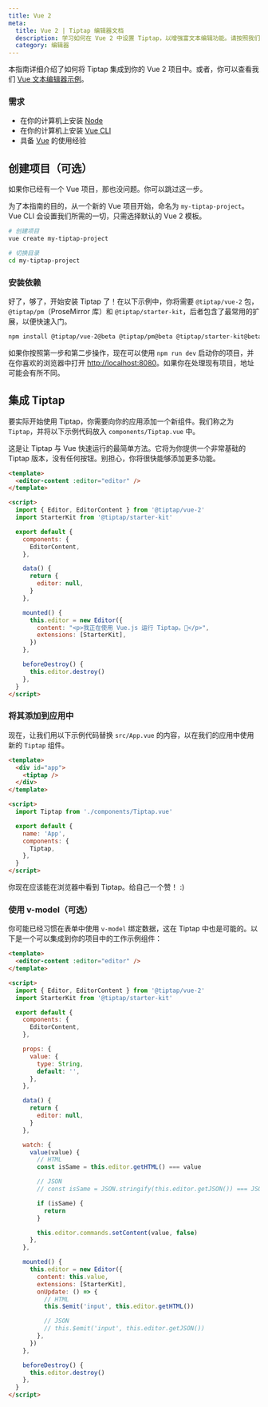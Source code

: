 ```yaml
---
title: Vue 2
meta:
  title: Vue 2 | Tiptap 编辑器文档
  description: 学习如何在 Vue 2 中设置 Tiptap，以增强富文本编辑功能。请按照我们文档中的逐步指南操作！
  category: 编辑器
---
```


本指南详细介绍了如何将 Tiptap 集成到你的 Vue 2 项目中。或者，你可以查看我们 [Vue 文本编辑器示例](/examples/basics/default-text-editor)。

### 需求

- 在你的计算机上安装 [Node](https://nodejs.org/en/download/)
- 在你的计算机上安装 [Vue CLI](https://cli.vuejs.org/)
- 具备 [Vue](https://vuejs.org/v2/guide/#Getting-Started) 的使用经验

## 创建项目（可选）

如果你已经有一个 Vue 项目，那也没问题。你可以跳过这一步。

为了本指南的目的，从一个新的 Vue 项目开始，命名为 `my-tiptap-project`。Vue CLI 会设置我们所需的一切，只需选择默认的 Vue 2 模板。

```bash
# 创建项目
vue create my-tiptap-project

# 切换目录
cd my-tiptap-project
```

### 安装依赖

好了，够了，开始安装 Tiptap 了！在以下示例中，你将需要 `@tiptap/vue-2` 包，`@tiptap/pm`（ProseMirror 库）和 `@tiptap/starter-kit`，后者包含了最常用的扩展，以便快速入门。

```bash
npm install @tiptap/vue-2@beta @tiptap/pm@beta @tiptap/starter-kit@beta
```

如果你按照第一步和第二步操作，现在可以使用 `npm run dev` 启动你的项目，并在你喜欢的浏览器中打开 [http://localhost:8080](http://localhost:8080)。如果你在处理现有项目，地址可能会有所不同。

## 集成 Tiptap

要实际开始使用 Tiptap，你需要向你的应用添加一个新组件。我们称之为 `Tiptap`，并将以下示例代码放入 `components/Tiptap.vue` 中。

这是让 Tiptap 与 Vue 快速运行的最简单方法。它将为你提供一个非常基础的 Tiptap 版本，没有任何按钮。别担心，你将很快能够添加更多功能。

```html
<template>
  <editor-content :editor="editor" />
</template>

<script>
  import { Editor, EditorContent } from '@tiptap/vue-2'
  import StarterKit from '@tiptap/starter-kit'

  export default {
    components: {
      EditorContent,
    },

    data() {
      return {
        editor: null,
      }
    },

    mounted() {
      this.editor = new Editor({
        content: "<p>我正在使用 Vue.js 运行 Tiptap。🎉</p>",
        extensions: [StarterKit],
      })
    },

    beforeDestroy() {
      this.editor.destroy()
    },
  }
</script>
```

### 将其添加到应用中

现在，让我们用以下示例代码替换 `src/App.vue` 的内容，以在我们的应用中使用新的 `Tiptap` 组件。

```html
<template>
  <div id="app">
    <tiptap />
  </div>
</template>

<script>
  import Tiptap from './components/Tiptap.vue'

  export default {
    name: 'App',
    components: {
      Tiptap,
    },
  }
</script>
```

你现在应该能在浏览器中看到 Tiptap。给自己一个赞！ :)

### 使用 v-model（可选）

你可能已经习惯在表单中使用 `v-model` 绑定数据，这在 Tiptap 中也是可能的。以下是一个可以集成到你的项目中的工作示例组件：

```html
<template>
  <editor-content :editor="editor" />
</template>

<script>
  import { Editor, EditorContent } from '@tiptap/vue-2'
  import StarterKit from '@tiptap/starter-kit'

  export default {
    components: {
      EditorContent,
    },

    props: {
      value: {
        type: String,
        default: '',
      },
    },

    data() {
      return {
        editor: null,
      }
    },

    watch: {
      value(value) {
        // HTML
        const isSame = this.editor.getHTML() === value

        // JSON
        // const isSame = JSON.stringify(this.editor.getJSON()) === JSON.stringify(value)

        if (isSame) {
          return
        }

        this.editor.commands.setContent(value, false)
      },
    },

    mounted() {
      this.editor = new Editor({
        content: this.value,
        extensions: [StarterKit],
        onUpdate: () => {
          // HTML
          this.$emit('input', this.editor.getHTML())

          // JSON
          // this.$emit('input', this.editor.getJSON())
        },
      })
    },

    beforeDestroy() {
      this.editor.destroy()
    },
  }
</script>
```